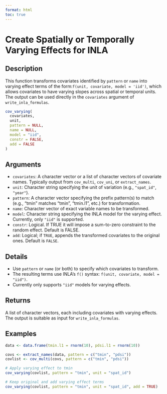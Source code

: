 ```yaml
---
format: html
toc: true
---
```


# Create Spatially or Temporally Varying Effects for INLA

## Description

This function transforms covariates identified by `pattern` or `name` into varying effect terms of the form:`f(unit, covariate, model = 'iid')`, which allows covariates to have varying slopes across spatial or temporal units. The output can be used directly in the `covariates` argument of `write_inla_formulas`.

```r
cov_varying(
  covariates,
  unit,
  pattern = NULL,
  name = NULL,
  model = "iid",
  constr = FALSE,
  add = FALSE
)
```

## Arguments

- `covariates`: A character vector or a list of character vectors of covariate names. Typically output from `cov_multi`, `cov_uni`, or `extract_names`.
- `unit`: Character string specifying the unit of variation (e.g., `"spat_id"`, `"year"`).
- `pattern`: A character vector specifying the prefix pattern(s) to match (e.g., "tmin" matches "tmin", "tmin.l1", etc.) for transformation.
- `name`: Character vector of exact variable names to be transformed.
- `model`: Character string specifying the INLA model for the varying effect. Currently, only `"iid"` is supported.
- `constr`: Logical. If TRUE it will impose a sum-to-zero constraint to the random effect. Default is FALSE.
- `add`: Logical; if `TRUE`, appends the transformed covariates to the original ones. Default is `FALSE`.

## Details

 * Use `pattern` or `name` (or both) to specify which covariates to transform.
 * The resulting terms use INLA’s `f()` syntax: `f(unit, covariate, model = "iid")`.
 * Currently only supports `"iid"` models for varying effects.

## Returns

A list of character vectors, each including covariates with varying effects. The output is suitable as input for `write_inla_formulas`.

## Examples

```r
data <- data.frame(tmin.l1 = rnorm(10), pdsi.l1 = rnorm(10))

covs <- extract_names(data, pattern = c("tmin", "pdsi"))
covlist <- cov_multi(covs, pattern = c("tmin", "pdsi"))

# Apply varying effect to tmin
cov_varying(covlist, pattern = "tmin", unit = "spat_id")

# Keep original and add varying effect terms
cov_varying(covlist, pattern = "tmin", unit = "spat_id", add = TRUE)
```
